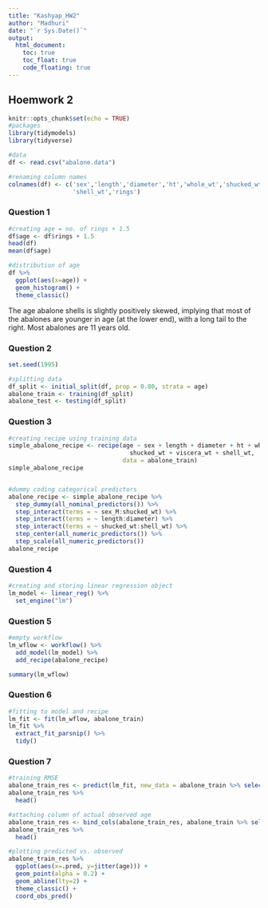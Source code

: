 ```yaml
---
title: "Kashyap_HW2"
author: "Madhuri"
date: "`r Sys.Date()`"
output: 
  html_document:
    toc: true
    toc_float: true
    code_floating: true
---
```


## Hoemwork 2

```r
knitr::opts_chunk$set(echo = TRUE)
#packages
library(tidymodels)
library(tidyverse)

#data
df <- read.csv("abalone.data")

#renaming column names
colnames(df) <- c('sex','length','diameter','ht','whole_wt','shucked_wt','viscera_wt',
                  'shell_wt','rings')
```


### Question 1

```r
#creating age = no. of rings + 1.5
df$age <- df$rings + 1.5
head(df)
mean(df$age)

#distribution of age
df %>% 
  ggplot(aes(x=age)) +
  geom_histogram() +
  theme_classic()
```

The age abalone shells is slightly positively skewed, implying that most of the abalones are younger in age (at the lower end), with a long tail to the right. Most abalones are 11 years old.


### Question 2

```r
set.seed(1995)

#splitting data
df_split <- initial_split(df, prop = 0.80, strata = age)
abalone_train <- training(df_split)
abalone_test <- testing(df_split)
```


### Question 3

```r
#creating recipe using training data
simple_abalone_recipe <- recipe(age ~ sex + length + diameter + ht + whole_wt + 
                                  shucked_wt + viscera_wt + shell_wt, 
                                data = abalone_train)
simple_abalone_recipe


#dummy coding categorical predictors
abalone_recipe <- simple_abalone_recipe %>% 
  step_dummy(all_nominal_predictors()) %>% 
  step_interact(terms = ~ sex_M:shucked_wt) %>% 
  step_interact(terms = ~ length:diameter) %>% 
  step_interact(terms = ~ shucked_wt:shell_wt) %>% 
  step_center(all_numeric_predictors()) %>% 
  step_scale(all_numeric_predictors())
abalone_recipe
```


### Question 4

```r
#creating and storing linear regression object
lm_model <- linear_reg() %>% 
  set_engine("lm")
```


### Question 5

```r
#empty workflow
lm_wflow <- workflow() %>% 
  add_model(lm_model) %>% 
  add_recipe(abalone_recipe)

summary(lm_wflow)
```


### Question 6

```r
#fitting to model and recipe
lm_fit <- fit(lm_wflow, abalone_train)
lm_fit %>% 
  extract_fit_parsnip() %>% 
  tidy()
```


### Question 7

```r
#training RMSE
abalone_train_res <- predict(lm_fit, new_data = abalone_train %>% select(-age))
abalone_train_res %>% 
  head()

#attaching column of actual observed age
abalone_train_res <- bind_cols(abalone_train_res, abalone_train %>% select(age))
abalone_train_res %>% 
  head()

#plotting predicted vs. observed
abalone_train_res %>% 
  ggplot(aes(x=.pred, y=jitter(age))) +
  geom_point(alpha = 0.2) +
  geom_abline(lty=2) +
  theme_classic() +
  coord_obs_pred()
```

